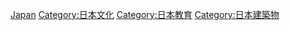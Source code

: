 {{Commonscat|Libraries in Japan}}

[[Category:亞洲各國圖書館|Japan]]
[[Category:日本文化|Category:日本文化]]
[[Category:日本教育|Category:日本教育]]
[[Category:日本建築物|Category:日本建築物]]